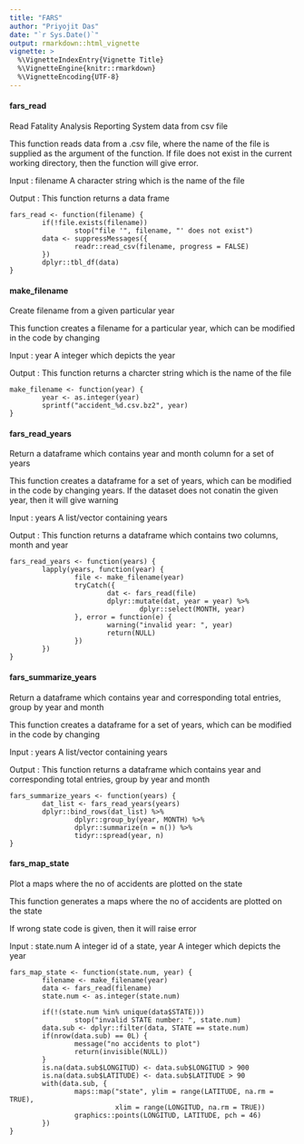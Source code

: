 ---
title: "FARS"
author: "Priyojit Das"
date: "`r Sys.Date()`"
output: rmarkdown::html_vignette
vignette: >
  %\VignetteIndexEntry{Vignette Title}
  %\VignetteEngine{knitr::rmarkdown}
  %\VignetteEncoding{UTF-8}
---
#### fars_read

Read Fatality Analysis Reporting System data from csv file
 
This function reads data from a .csv file, where the name of the file is supplied as the argument of the function.
If file does not exist in the current working directory, then the function will give error.

Input : filename A character string which is the name of the file

Output : This function returns a data frame

```
fars_read <- function(filename) {
        if(!file.exists(filename))
                stop("file '", filename, "' does not exist")
        data <- suppressMessages({
                readr::read_csv(filename, progress = FALSE)
        })
        dplyr::tbl_df(data)
}
```
#### make_filename

Create filename from a given particular year
 
This function creates a filename for a particular year, which can be modified in
the code by changing \code{year}
 
Input : year A integer which depicts the year
 
Output : This function returns a charcter string which is the name of the file
 
```
make_filename <- function(year) {
        year <- as.integer(year)
        sprintf("accident_%d.csv.bz2", year)
}
```
#### fars_read_years

Return a dataframe which contains year and month column for a set of years
 
This function creates a dataframe for a set of years, which can be modified in
the code by changing years.
If the dataset does not conatin the given year, then it will give warning
 
Input : years A list/vector containing years
 
Output : This function returns a dataframe which contains two columns, month and year

```
fars_read_years <- function(years) {
        lapply(years, function(year) {
                file <- make_filename(year)
                tryCatch({
                        dat <- fars_read(file)
                        dplyr::mutate(dat, year = year) %>% 
                                dplyr::select(MONTH, year)
                }, error = function(e) {
                        warning("invalid year: ", year)
                        return(NULL)
                })
        })
}
```
#### fars_summarize_years

Return a dataframe which contains year and corresponding total entries, group by year and month
 
This function creates a dataframe for a set of years, which can be modified in
the code by changing \code{year}
 
Input : years A list/vector containing years
 
Output : This function returns a dataframe which contains year and corresponding 
total entries, group by year and month

```
fars_summarize_years <- function(years) {
        dat_list <- fars_read_years(years)
        dplyr::bind_rows(dat_list) %>% 
                dplyr::group_by(year, MONTH) %>% 
                dplyr::summarize(n = n()) %>%
                tidyr::spread(year, n)
}
```
#### fars_map_state

Plot a maps where the no of accidents are plotted on the state
 
This function generates a maps where the no of accidents are plotted on the 
state\code{year}

If wrong state code is given, then it will raise error
 
Input : state.num A integer id of a state, year A integer which depicts the year

```
fars_map_state <- function(state.num, year) {
        filename <- make_filename(year)
        data <- fars_read(filename)
        state.num <- as.integer(state.num)

        if(!(state.num %in% unique(data$STATE)))
                stop("invalid STATE number: ", state.num)
        data.sub <- dplyr::filter(data, STATE == state.num)
        if(nrow(data.sub) == 0L) {
                message("no accidents to plot")
                return(invisible(NULL))
        }
        is.na(data.sub$LONGITUD) <- data.sub$LONGITUD > 900
        is.na(data.sub$LATITUDE) <- data.sub$LATITUDE > 90
        with(data.sub, {
                maps::map("state", ylim = range(LATITUDE, na.rm = TRUE),
                          xlim = range(LONGITUD, na.rm = TRUE))
                graphics::points(LONGITUD, LATITUDE, pch = 46)
        })
}
```
